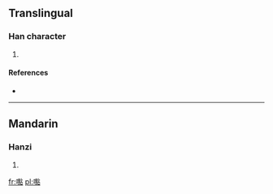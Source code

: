 ==Translingual==

===Han character===
{{Han char|rn=30|rad=口|as=17|sn=20|four=|canj=口田火口 (RWFR)}}

# {{defn|Han|sort=口17}}

====References====
* {{Han ref|kx=0214.151|hdz=10704.021|uh=56B8|ud=22200}}

----

==Mandarin==

===Hanzi===
{{cmn-hanzi|pin=[[diǎn]] ([[dian3]]), [[jiào]] ([[jiao4]]), [[jué]] ([[jue2]])|wg=tien<sup>3</sup>, chiao<sup>4</sup>, chüeh<sup>2</sup>}}

# {{defn|Mandarin|sort=口17}}

[[fr:嚸]]
[[pl:嚸]]